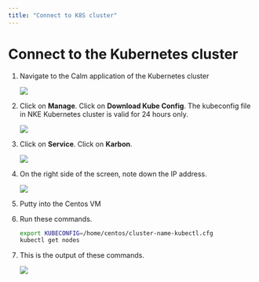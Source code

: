 ```yaml
---
title: "Connect to K8S cluster"
---
```


# Connect to the Kubernetes cluster

1.	Navigate to the Calm application of the Kubernetes cluster

    ![](volume_images/volume1.png)

2.	Click on **Manage**.  Click on **Download Kube Config**.  The kubeconfig file in NKE Kubernetes cluster is valid for 24 hours only.  

    ![](volume_images/volume2.png)

3.	Click on **Service**.  Click on **Karbon**.

    ![](volume_images/volume3.png)

4.	On the right side of the screen, note down the IP address.

    ![](volume_images/volume4.png)

5.	Putty into the Centos VM

6.	Run these commands.

    ```bash
    export KUBECONFIG=/home/centos/cluster-name-kubectl.cfg
    kubectl get nodes

7.	This is the output of these commands.

    ![](volume_images/volume5.png)

